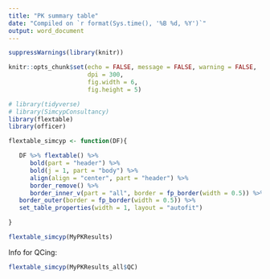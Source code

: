 ```yaml
---
title: "PK summary table"
date: "Compiled on `r format(Sys.time(), '%B %d, %Y')`"
output: word_document
---
```


```r

suppressWarnings(library(knitr))

knitr::opts_chunk$set(echo = FALSE, message = FALSE, warning = FALSE, 
                      dpi = 300, 
                      fig.width = 6, 
                      fig.height = 5)

```

```r

# library(tidyverse)
# library(SimcypConsultancy)
library(flextable)
library(officer)

flextable_simcyp <- function(DF){

   DF %>% flextable() %>% 
      bold(part = "header") %>%
      bold(j = 1, part = "body") %>% 
      align(align = "center", part = "header") %>%
      border_remove() %>% 
      border_inner_v(part = "all", border = fp_border(width = 0.5)) %>% 
   border_outer(border = fp_border(width = 0.5)) %>% 
   set_table_properties(width = 1, layout = "autofit")

}

```

```r

flextable_simcyp(MyPKResults)

```


Info for QCing: 

```r

flextable_simcyp(MyPKResults_all$QC)

```



